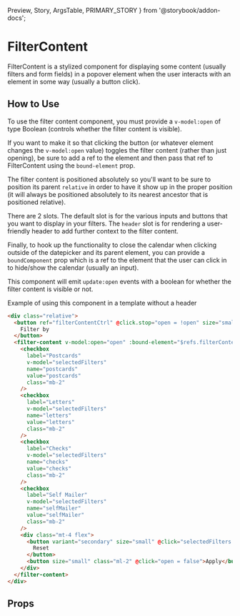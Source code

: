   Preview,
  Story,
  ArgsTable,
  PRIMARY_STORY
} from '@storybook/addon-docs';

# FilterContent

FilterContent is a stylized component for displaying some content (usually filters and form fields) in a popover element when the user interacts with an element in some way (usually a button click).

<Preview>
  <Story id="components-filter-content--primary" />
</Preview>

## How to Use

To use the filter content component, you must provide a `v-model:open` of type Boolean (controls whether the filter content is visible).

If you want to make it so that clicking the button (or whatever element changes the `v-model:open` value) toggles the filter content (rather than just opening), be sure to add a ref to the element and then pass that ref to FilterContent using the `bound-element` prop.

The filter content is positioned absolutely so you'll want to be sure to position its parent `relative` in order to have it show up in the proper position (it will always be positioned absolutely to its nearest ancestor that is positioned relative).

There are 2 slots. The default slot is for the various inputs and buttons that you want to display in your filters. The `header` slot is for rendering a user-friendly header to add further context to the filter content.

Finally, to hook up the functionality to close the calendar when clicking outside of the datepicker and its parent element, you can provide a `boundComponent` prop which is a ref to the element that the user can click in to hide/show the calendar (usually an input).

This component will emit `update:open` events with a boolean for whether the filter content is visible or not.

Example of using this component in a template without a header

```html
<div class="relative">
  <button ref="filterContentCtrl" @click.stop="open = !open" size="small">
    Filter by
  </button>
  <filter-content v-model:open="open" :bound-element="$refs.filterContentCtrl">
    <checkbox
      label="Postcards"
      v-model="selectedFilters"
      name="postcards"
      value="postcards"
      class="mb-2"
    />
    <checkbox
      label="Letters"
      v-model="selectedFilters"
      name="letters"
      value="letters"
      class="mb-2"
    />
    <checkbox
      label="Checks"
      v-model="selectedFilters"
      name="checks"
      value="checks"
      class="mb-2"
    />
    <checkbox
      label="Self Mailer"
      v-model="selectedFilters"
      name="selfMailer"
      value="selfMailer"
      class="mb-2"
    />
    <div class="mt-4 flex">
      <button variant="secondary" size="small" @click="selectedFilters = []">
        Reset
      </button>
      <button size="small" class="ml-2" @click="open = false">Apply</button>
    </div>
  </filter-content>
</div>
```

## Props

<ArgsTable story={PRIMARY_STORY} />
